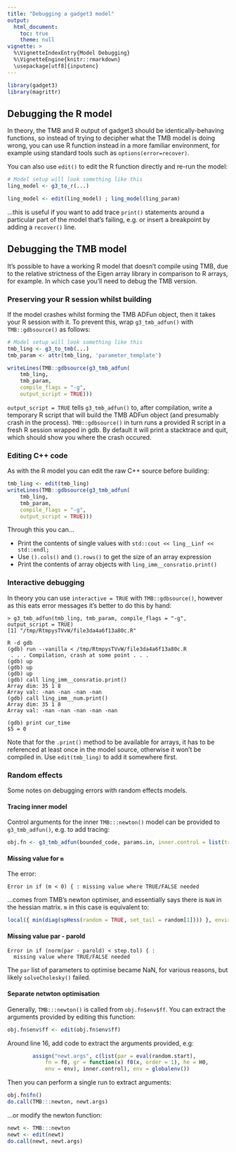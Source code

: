 ```yaml
---
title: "Debugging a gadget3 model"
output:
  html_document:
    toc: true
    theme: null
vignette: >
  %\VignetteIndexEntry{Model Debugging}
  %\VignetteEngine{knitr::rmarkdown}
  \usepackage[utf8]{inputenc}
---
```


```r
library(gadget3)
library(magrittr)
```

## Debugging the R model

In theory, the TMB and R output of gadget3 should be identically-behaving
functions, so instead of trying to decipher what the TMB model is doing wrong,
you can use R function instead in a more familiar environment, for example
using standard tools such as ``options(error=recover)``.

You can also use ``edit()`` to edit the R function directly and re-run the
model:

```r
# Model setup will look something like this
ling_model <- g3_to_r(...)

ling_model <- edit(ling_model) ; ling_model(ling_param)
```

...this is useful if you want to add trace ``print()`` statements around a
particular part of the model that's failing, e.g. or insert a breakpoint by
adding a ``recover()`` line.

## Debugging the TMB model

It's possible to have a working R model that doesn't compile using TMB, due to
the relative strictness of the Eigen array library in comparison to R arrays,
for example. In which case you'll need to debug the TMB version.

### Preserving your R session whilst building

If the model crashes whilst forming the TMB ADFun object, then it takes your R
session with it. To prevent this, wrap ``g3_tmb_adfun()`` with
``TMB::gdbsource()`` as follows:

```r
# Model setup will look something like this
tmb_ling <- g3_to_tmb(...)
tmb_param <- attr(tmb_ling, 'parameter_template')

writeLines(TMB::gdbsource(g3_tmb_adfun(
    tmb_ling,
    tmb_param,
    compile_flags = "-g",
    output_script = TRUE)))
```

``output_script = TRUE`` tells ``g3_tmb_adfun()`` to, after compilation, write
a temporary R script that will build the TMB ADFun object (and presumably crash
in the process). ``TMB::gdbsource()`` in turn runs a provided R script in a
fresh R session wrapped in gdb. By default it will print a stacktrace and quit,
which should show you where the crash occured.

### Editing C++ code

As with the R model you can edit the raw C++ source before building:

```r
tmb_ling <- edit(tmb_ling)
writeLines(TMB::gdbsource(g3_tmb_adfun(
    tmb_ling,
    tmb_param,
    compile_flags = "-g",
    output_script = TRUE)))
```

Through this you can...

* Print the contents of single values with ``std::cout << ling__Linf << std::endl;``
* Use ``().cols()`` and ``().rows()`` to get the size of an array expression
* Print the contents of array objects with ``ling_imm__consratio.print()``

### Interactive debugging

In theory you can use ``interactive = TRUE`` with ``TMB::gdbsource()``, however
as this eats error messages it's better to do this by hand:

```
> g3_tmb_adfun(tmb_ling, tmb_param, compile_flags = "-g", output_script = TRUE)
[1] "/tmp/RtmpysTVvW/file3da4a6f13a80c.R"

R -d gdb
(gdb) run --vanilla < /tmp/RtmpysTVvW/file3da4a6f13a80c.R
 . . . Compilation, crash at some point . . .
(gdb) up
(gdb) up
(gdb) up
(gdb) call ling_imm__consratio.print()
Array dim: 35 1 8
Array val: -nan -nan -nan -nan
(gdb) call ling_imm__num.print()
Array dim: 35 1 8
Array val: -nan -nan -nan -nan -nan

(gdb) print cur_time
$5 = 0
```

Note that for the ``.print()`` method to be available for arrays, it has to be
referenced at least once in the model source, otherwise it won't be compiled
in. Use ``edit(tmb_ling)`` to add it somewhere first.

### Random effects

Some notes on debugging errors with random effects models.

#### Tracing inner model

Control arguments for the inner ``TMB:::newton()`` model can be provided to ``g3_tmb_adfun()``,
e.g. to add tracing:

```r
obj.fn <- g3_tmb_adfun(bounded_code, params.in, inner.control = list(trace = 3, maxit = 100))
```

#### Missing value for ``m``

The error:

```
Error in if (m < 0) { : missing value where TRUE/FALSE needed
```

...comes from TMB's newton optimiser, and essentially says there is `NaN` in the hessian matrix.
``m`` in this case is equivalent to:

```r
local({ min(diag(spHess(random = TRUE, set_tail = random[1]))) }, envir = obj.fn$env)
```

#### Missing value par - parold

```
Error in if (norm(par - parold) < step.tol) { :
  missing value where TRUE/FALSE needed
```

The ``par`` list of parameters to optimise became NaN, for various reasons, but likely ``solveCholesky()`` failed.

#### Separate netwton optimisation

Generally, ``TMB:::newton()`` is called from ``obj.fn$env$ff``.
You can extract the arguments provided by editing this function:

```r
obj.fn$env$ff <- edit(obj.fn$env$ff)
```

Around line 16, add code to extract the arguments provided, e.g:

```r
        assign("newt.args", c(list(par = eval(random.start),
            fn = f0, gr = function(x) f0(x, order = 1), he = H0,
            env = env), inner.control), env = globalenv())
```

Then you can perform a single run to extract arguments:

```r
obj.fn$fn()
do.call(TMB:::newton, newt.args)
```

...or modify the newton function:

```r
newt <- TMB:::newton
newt <- edit(newt)
do.call(newt, newt.args)
```
